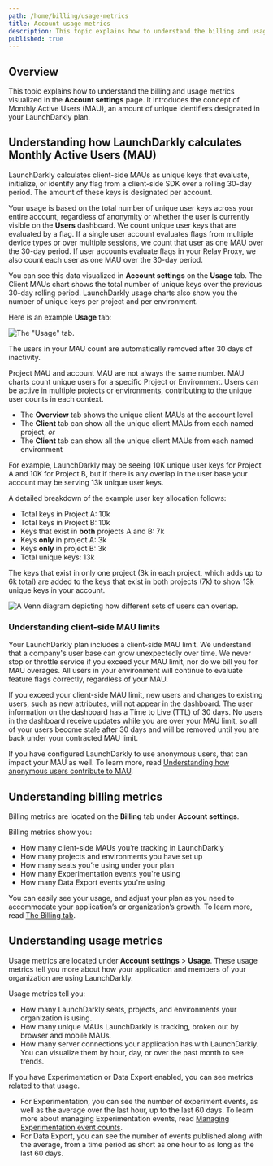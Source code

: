 ```yaml
---
path: /home/billing/usage-metrics
title: Account usage metrics
description: This topic explains how to understand the billing and usage metrics visualized in the Account settings page.
published: true
---
```


## Overview

This topic explains how to understand the billing and usage metrics visualized in the **Account settings** page. It introduces the concept of Monthly Active Users (MAU), an amount of unique identifiers designated in your LaunchDarkly plan.

## Understanding how LaunchDarkly calculates Monthly Active Users (MAU)

LaunchDarkly calculates client-side MAUs as unique keys that evaluate, initialize, or identify any flag from a client-side SDK over a rolling 30-day period. The amount of these keys is designated per account.

Your usage is based on the total number of unique user keys across your entire account, regardless of anonymity or whether the user is currently visible on the **Users** dashboard. We count unique user keys that are evaluated by a flag. If a single user account evaluates flags from multiple device types or over multiple sessions, we count that user as one MAU over the 30-day period. If user accounts evaluate flags in your Relay Proxy, we also count each user as one MAU over the 30-day period.

You can see this data visualized in **Account settings** on the **Usage** tab. The Client MAUs chart shows the total number of unique keys over the previous 30-day rolling period. LaunchDarkly usage charts also show you the number of unique keys per project and per environment.

Here is an example **Usage** tab:

![The "Usage" tab.](settings-usage.png)

The users in your MAU count are automatically removed after 30 days of inactivity.

Project MAU and account MAU are not always the same number. MAU charts count unique users for a specific Project or Environment. Users can be active in multiple projects or environments, contributing to the unique user counts in each context.

* The **Overview** tab shows the unique client MAUs at the account level
* The **Client** tab can show all the unique client MAUs from each named project, *or*
* The **Client** tab can show all the unique client MAUs from each named environment

For example, LaunchDarkly may be seeing 10K unique user keys for Project A and 10K for Project B, but if there is any overlap in the user base your account may be serving 13k unique user keys.

A detailed breakdown of the example user key allocation follows:

* Total keys in Project A: 10k
* Total keys in Project B: 10k
* Keys that exist in **both** projects A and B: 7k
* Keys **only** in project A: 3k
* Keys **only** in project B: 3k
* Total unique keys: 13k

The keys that exist in only one project (3k in each project, which adds up to 6k total) are added to the keys that exist in both projects (7k) to show 13k unique keys in your account.

![A Venn diagram depicting how different sets of users can overlap.](usage-metrics-venn-diagram.png)

### Understanding client-side MAU limits

Your LaunchDarkly plan includes a client-side MAU limit. We understand that a company's user base can grow unexpectedly over time. We never stop or throttle service if you exceed your MAU limit, nor do we bill you for MAU overages. All users in your environment will continue to evaluate feature flags correctly, regardless of your MAU.

If you exceed your client-side MAU limit, new users and changes to existing users, such as new attributes, will not appear in the dashboard. The user information on the dashboard has a Time to Live (TTL) of 30 days. No users in the dashboard receive updates while you are over your MAU limit, so all of your users become stale after 30 days and will be removed until you are back under your contracted MAU limit.

If you have configured LaunchDarkly to use anonymous users, that can impact your MAU as well. To learn more, read [Understanding how anonymous users contribute to MAU](/home/users/anonymous-users#understanding-how-anonymous-users-contribute-to-mau).

## Understanding billing metrics

Billing metrics are located on the **Billing** tab under **Account settings**.

Billing metrics show you:

- How many client-side MAUs you’re tracking in LaunchDarkly
- How many projects and environments you have set up
- How many seats you’re using under your plan
- How many Experimentation events you're using
- How many Data Export events you're using

You can easily see your usage, and adjust your plan as you need to accommodate your application’s or organization’s growth. To learn more, read [The Billing tab](/home/billing/billing-tab).

## Understanding usage metrics

Usage metrics are located under **Account settings** > **Usage**. These usage metrics tell you more about how your application and members of your organization are using LaunchDarkly.

Usage metrics tell you:

- How many LaunchDarkly seats, projects, and environments your organization is using.
- How many unique MAUs LaunchDarkly is tracking, broken out by browser and mobile MAUs.
- How many server connections your application has with LaunchDarkly. You can visualize them by hour, day, or over the past month to see trends.

If you have Experimentation or Data Export enabled, you can see metrics related to that usage.

- For Experimentation, you can see the number of experiment events, as well as the average over the last hour, up to the last 60 days. To learn more about managing Experimentation events, read [Managing Experimentation event counts](/home/experimentation/events#managing-experimentation-event-counts).
- For Data Export, you can see the number of events published along with the average, from a time period as short as one hour to as long as the last 60 days.
